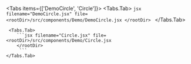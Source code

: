 

<DemoContainer>
    <DemoCircle/>
</DemoContainer>

<Tabs items={['DemoCircle', 'Circle']}>
    <Tabs.Tab>
        ```jsx filename="DemoCircle.jsx" file=<rootDir>/src/components/Demo/DemoCircle.jsx
        </rootDir>
        ```
    </Tabs.Tab>

     <Tabs.Tab>
        ```jsx filename="Circle.jsx" file=<rootDir>/src/components/Demo/Circle.jsx
        </rootDir>
         ```
    </Tabs.Tab>
</Tabs>

